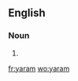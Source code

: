 ==English==

===Noun===
{{en-noun|-}}

# {{alternative spelling of|yarrum|lang=en}}

[[fr:yaram]]
[[wo:yaram]]